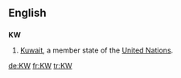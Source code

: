 {{also|kW|.kw}}
==English==
==={{abbreviation}}===
'''KW'''
#[[Kuwait]], a member state of the [[United Nations]].

[[de:KW]]
[[fr:KW]]
[[tr:KW]]